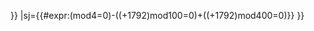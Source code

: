 {{RepDnr/2|gy={{{gy|1793}}}|gm={{{gm|1}}}|gd={{{gd|1}}}|y={{{y|1}}}
|md={{#switch:{{{y|1}}}|4|8=22|12|16=23|{{#expr:23-floor(({{{y|1}}}-1)/100)+floor(({{{y|1}}}-1)/400)+floor(({{{y|1}}}-209)/100) -floor(({{{y|1}}}-209)/400)}}}}
|sj={{#expr:({{{y|0}}}mod4=0)-(({{{y|1}}}+1792)mod100=0)+(({{{y|1}}}+1792)mod400=0)}}
}}<noinclude>

[[Category:法國共和曆模板|{{PAGENAME}}]]
</noinclude>